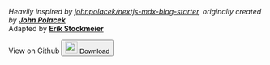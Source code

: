 
_Heavily inspired by [johnpolacek/nextjs-mdx-blog-starter](https://github.com/johnpolacek/nextjs-mdx-blog-starter), originally created by [**John Polacek**](https://johnpolacek.com)_  
Adapted by **[Erik Stockmeier](https://github.com/erikdstock)**

<!-- two different ways to make a link that looks like a button -->

<Box>
  <Link
    variant="buttons.primary"
    sx={{
      display: "inline-block",
      px: 4,
      py: 3,
      mx: 3,
      my: 3,
      textDecoration: "none",
      fontSize: 3,
    }}
    href="https://github.com/erikdstock/nextjs-mdx-themeui-ts-starter"
  >
    View on Github
  </Link>
  <Link
    download
    href="https://github.com/erikdstock/nextjs-mdx-themeui-ts-starter/archive/main.zip"
  >
    <Button
      variant="primary"
      sx={{
        display: "inline-block",
        bg: "secondary",
        px: 4,
        py: 3,
        mx: 3,
        my: 3,
        fontSize: 3,
      }}
    >
      <Image
        width="24"
        height="24"
        sx={{ position: "relative", top: "2px", left: "-8px" }}
        src="/download.svg"
        alt=""
      />
      Download
    </Button>
  </Link>
</Box>
